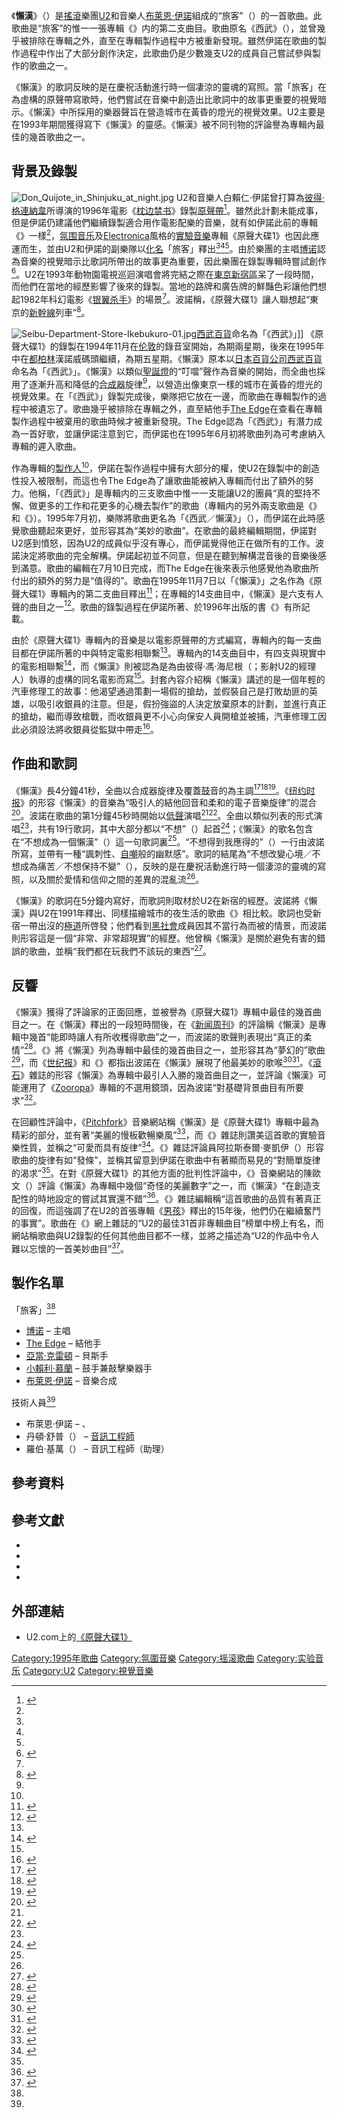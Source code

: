 {{Featured article}}
{{noteTA
|G1=People
|G2=Music
|G3=IT
|G4=Movie
|G5=地名
|1=zh-hans:周刊;zh-hant:週刊;
|2=zh-cn:橙县;zh-my:橙县;zh-sg:橙县;zh-hk:橙縣;zh-mo:橙縣;zh-tw:橘郡;
}}
{{Infobox song
| name          = 懶漢
| original_name = {{lang|en|''Slug''}}
| type          = Song
| artist        = {{link-en|原聲大碟1|Original Soundtracks 1|旅客}}
| album         = {{link-en|原聲大碟1|Original Soundtracks 1}}
| released      = 1995年11月7日
| recorded      = 1994年11月至1995年7月
| studio        = {{plainlist|
*{{link-en|惡魔音樂集團|Demon Music Group|西城唱片}}錄音室（[[伦敦|伦敦]]）
*漢諾威碼頭（[[都柏林|都柏林]]）}}
| genre         = {{hlist|[[氛围音乐|氛围音乐]]|[[Electronica|Electronica]]|[[實驗音樂|實驗音樂]]}}
| length        = 4:41
| label         = [[小島唱片|小島唱片]]
| writer        = {{hlist|[[布萊恩·伊諾|布萊恩·伊諾]]|[[博诺|博诺]]|[[亞當·克雷頓|亞當·克雷頓]]|[[The_Edge|The Edge]]|[[小賴利·慕蘭|小賴利·慕蘭]]}}
| producer      = [[布萊恩·伊諾|布萊恩·伊諾]]
}}
《'''懶漢'''》（{{lang-en|''Slug''}}）是[[摇滚乐|搖滾]]樂團[[U2樂團|U2]]和音樂人[[布萊恩·伊諾|布萊恩·伊諾]]組成的{{link-en|副樂隊|side project}}“旅客”（{{lang|en|Passengers}}）的一首歌曲。此歌曲是“旅客”的惟一一張專輯《{{link-en|原聲大碟1|Original Soundtracks 1}}》内的第二支曲目。歌曲原名《西武》（{{lang|en|''Seibu''}}），並曾幾乎被排除在專輯之外，直至在專輯製作過程中方被重新發現。雖然伊諾在歌曲的製作過程中作出了大部分創作決定，此歌曲仍是少數幾支U2的成員自己嘗試參與製作的歌曲之一。

《懶漢》的歌詞反映的是在慶祝活動進行時一個凄涼的靈魂的寫照。當「旅客」在為虛構的原聲帶寫歌時，他們嘗試在音樂中創造出比歌詞中的故事更重要的視覺暗示。《懶漢》中所採用的樂器聲旨在營造城市在黃昏的燈光的視覺效果。U2主要是在1993年{{link-en|動物園電視巡迴演唱會|Zoo TV Tour}}期間獲得寫下《懶漢》的靈感。《懶漢》被不同刊物的評論譽為專輯內最佳的幾首歌曲之一。

==背景及錄製==
[[File:Don_Quijote_in_Shinjuku_at_night.jpg|thumb]]
U2和音樂人白賴仁·伊諾曾打算為[[彼得·格連納韋|彼得·格連納韋]]所導演的1996年電影《[[枕边禁书|枕边禁书]]》錄製[[原声音乐|原聲帶]]<ref name="UMGU2">{{cite journal|last=McKay|first=Alastair|year=2009|title=Passengers: The Album|journal={{link-en|原封不動 (雜誌)|Uncut (magazine)|Uncut}} Ultimate Music Guide|issue=U2|page=93}}</ref>。雖然此計劃未能成事，但是伊諾仍建議他們繼續錄製適合用作電影配樂的音樂，就有如伊諾此前的專輯《{{link-en|為電影而設的音樂|Music for Films}}》一樣<ref name="rs"/>，[[氛围音乐|氛围音乐]]及[[Electronica|Electronica]]風格的[[實驗音樂|實驗音樂]]專輯《原聲大碟1》也因此應運而生，並由U2和伊諾的副樂隊以[[化名|化名]]「旅客」釋出<ref name="marking"/><ref name="nyt"/><ref name="u2.com"/>。由於樂團的主唱[[博诺|博诺]]認為音樂的視覺暗示比歌詞所帶出的故事更為重要，因此樂團在錄製專輯時嘗試創作{{link-en|視覺音樂|Visual music}}<ref>{{cite interview|subject=Bono|subjectlink=博诺|interviewer=Mary Anne Hobbs|title=Bono on 'Original Soundtracks' & film music|work=Original Soundchat 1 Radio Documentary|publisher=Island Records|year=1995|type=Audio CD}}</ref>。U2在1993年動物園電視巡迴演唱會將完結之際在[[東京都|東京]][[新宿區|新宿區]]呆了一段時間，而他們在當地的經歷影響了後來的錄製{{sfn|Stokes|2005|p=196}}。當地的路牌和廣告牌的鮮豔色彩讓他們想起1982年科幻電影《[[银翼杀手|银翼杀手]]》的場景<ref name="interview"/>。波諾稱，《原聲大碟1》讓人聯想起“東京的[[新幹線|新幹線]]列車”<ref>{{cite journal|title=Achtung Bono!|journal=NME|date=1995-10-21|url=https://www.atu2.com/news/achtung-bono.html|accessdate=2020-01-03|via=@U2|archive-url=https://web.archive.org/web/20200103121117/https://www.atu2.com/news/achtung-bono.html|archive-date=2020-01-03|dead-url=no}}</ref>。

[[File:Seibu-Department-Store-Ikebukuro-01.jpg|thumb]][[西武百貨|西武百貨]]命名為「《西武》」]]
《原聲大碟1》的錄製在1994年11月在[[伦敦|伦敦]]的{{link-en|惡魔音樂集團|Demon Music Group|西城唱片}}錄音室開始，為期兩星期，後來在1995年中在[[都柏林|都柏林]]漢諾威碼頭繼續，為期五星期{{sfn|Jobling|2014|p=244}}。《懶漢》原本以[[日本百貨公司|日本百貨公司]][[西武百貨|西武百貨]]命名為「《西武》」{{sfn|Stokes|2005|p=196}}。《懶漢》以類似[[聖誕燈|聖誕燈]]的“叮噹”聲作為音樂的開始{{sfn|Stokes|2005|p=196}}，而全曲也採用了逐漸升高和降低的[[合成器|合成器]]旋律<ref name="stereogum"/>，以營造出像東京一樣的城市在黃昏的燈光的視覺效果。在「《西武》」錄製完成後，樂隊把它放在一邊，而歌曲在專輯製作的過程中被遺忘了。歌曲幾乎被排除在專輯之外，直至結他手[[The_Edge|The Edge]]在查看在專輯製作過程中被棄用的歌曲時候才被重新發現。The Edge認為「《西武》」有潛力成為一首好歌，並讓伊諾注意到它，而伊諾也在1995年6月初將歌曲列為可考慮納入專輯的遲入歌曲{{sfn|Eno|1996|p=139}}。

作為專輯的[[音樂製作人|製作人]]<ref name="u2.com"/>，伊諾在製作過程中擁有大部分的{{link-en|藝術控制|Artistic control}}權，使U2在錄製中的創造性投入被限制，而這也令The Edge為了讓歌曲能被納入專輯而付出了額外的努力。他稱，「《西武》」是專輯内的三支歌曲中惟一一支能讓U2的團員“真的堅持不懈、做更多的工作和花更多的心機去製作”的歌曲（專輯内的另外兩支歌曲是《{{link-en|薩拉熱窩小姐|Miss Sarajevo}}》和《{{link-en|你的藍色房間|Your Blue Room}}》）{{sfn|Stokes|2005|p=196}}。1995年7月初，樂隊將歌曲更名為「《西武／懶漢》」（{{lang|en|''Seibu/Slug''}}），而伊諾在此時感覺歌曲聽起來更好，並形容其為“美妙的歌曲”{{sfn|Eno|1996|p=147}}。在歌曲的最終編輯期間，伊諾對U2感到憤怒，因為U2的成員似乎沒有專心，而伊諾覺得他正在做所有的工作。波諾決定將歌曲的{{link-en|混音 (錄製音樂)|Audio mixing (recorded music)|混音}}完全解構。伊諾起初並不同意，但是在聽到解構混音後的音樂後感到滿意{{sfn|Eno|1996|p=148}}。歌曲的編輯在7月10日完成{{sfn|Stokes|2005|p=196}}，而The Edge在後來表示他感覺他為歌曲所付出的額外的努力是“值得的”{{sfn|Eno|1996|p=153}}。歌曲在1995年11月7日以「《懶漢》」之名作為《原聲大碟1》專輯內的第二支曲目釋出<ref name="u2.com">{{cite web|url=http://www.u2.com/music/Other/4076/Passengers%3A+Original+Soundtracks+1|title=Passengers: Original Soundtracks 1|publisher=U2.com|accessdate=2016-05-28|archive-url=https://web.archive.org/web/20160605053437/http://www.u2.com/music/Other/4076/Passengers:+Original+Soundtracks+1|archive-date=2016-06-05|dead-url=no}}</ref>；在專輯的14支曲目中，《懶漢》是六支有人聲的曲目之一<ref name="billboard">{{cite journal|url=https://books.google.com/books?id=wg4EAAAAMBAJ&pg=PA11#v=onepage&q&f=false|title=Island's Passengers: Eno, U2 Members Team|work=Billboard|first=Trudi|last=Miller Rosenbaum|date=1995-11-04|issue=44|volume=107|page=11+|accessdate=2016-05-31|via=[[Google_Books|Google Books]]}}</ref>。歌曲的錄製過程在伊諾所著、於1996年出版的書《{{link-en|附錄腫脹的一年|A Year with Swollen Appendices}}》有所記載{{sfn|Eno|1996|pp=139, 153}}。

由於《原聲大碟1》專輯內的音樂是以電影原聲帶的方式編寫，專輯內的每一支曲目都在伊諾所著的{{link-en|封套內容介紹|Liner notes}}中與特定電影相聯繫<ref name="rs"/>。專輯內的14支曲目中，有四支與現實中的電影相聯繫<ref>{{cite journal|url=https://books.google.com/books?id=UPmf0Kr8tR0C&pg=PA86&lpg=PA86&dq#v=onepage&q&f=false|title=Spins: Passengers – Original Soundtracks 1|first=Simon|last=Reynolds|page=86+|date=1996|accessdate=2016-07-14|work=Spin|via=[[Google圖書|Google圖書]]}}</ref>，而《懶漢》則被認為是為由彼得·馮·海尼根（{{lang|de|Peter von Heineken}}；影射U2的經理人{{link-en|保羅·麥吉尼斯|Paul McGuinness}}）執導的虛構的同名電影而寫<ref name="album notes"/>{{sfn|Graham|van Oosten de Boer|2004|p=56}}。封套內容介紹稱《懶漢》講述的是一個年輕的汽車修理工的故事：他渴望通過策劃一場假的搶劫，並假裝自己是打敗劫匪的英雄，以吸引收銀員的注意。但是，假扮強盜的人決定放棄原本的計劃，並進行真正的搶劫，繼而導致槍戰，而收銀員更不小心向保安人員開槍並被捕，汽車修理工因此必須設法將收銀員從監獄中帶走<ref name="album notes">{{cite AV media notes|title=Original Soundtracks 1|others=Passengers|year=1995|publisher=Island Records|type=CD liner notes}}</ref>。

==作曲和歌詞==
{{Quote box|align=right|width=35%|quote=這是一個穿起來有些糟的人的形象，而我們都在東京，因為東京是我們的旅程的結尾。太累了，你無法入睡。儘管您應該更好地照顧自己，你仍然想要出去看看城市裡正在發生的事情，並且不能阻止自己這樣做。|source=—波諾對《懶漢》背後的意義的説明（中文翻譯）{{sfn|Stokes|2005|p=196}}|style=padding:8px;}}
《懶漢》長4分鐘41秒，全曲以合成器旋律及覆蓋[[鼓|鼓]]音的{{link-en|弦泛音|String harmonic|結他弦音}}為主調<ref name="marking">{{cite news|title=Marking Time With U2|first=Roger|last=Catlin|work=Hartford Courant|date=1995-11-09|page=4|url=http://articles.courant.com/1995-11-09/entertainment/9511090020_1_u2-bono-island-records|accessdate=2013-04-26|archive-url=https://web.archive.org/web/20140326060151/http://articles.courant.com/1995-11-09/entertainment/9511090020_1_u2-bono-island-records|archive-date=2014-03-26|dead-url=no}}</ref><ref name="song">{{cite AV media|title=Original Soundtracks 1|chapter=Slug|others=Passengers|year=1995|publisher=Island Records|medium=Album}}</ref><ref name="wobble">{{cite news|url=http://www.bostonphoenix.com/alt1/archive/music/reviews/11-10-95/eno.html|title=Wobble and roll|first=Brett|last=Milano|date=1995-11-10|work={{link-en|鳳凰報|The Phoenix (newspaper)|Boston Phoenix}}|archiveurl=https://web.archive.org/web/19981201182226/http://bostonphoenix.com/alt1/archive/music/reviews/11-10-95/eno.html|archivedate=1998-12-01|dead-url=yes}}</ref>。《[[纽约时报|纽约时报]]》的{{link-en|喬恩·帕雷萊斯|Jon Pareles}}形容《懶漢》的音樂為“吸引人的結他回音和柔和的電子音樂旋律”的混合<ref name="nyt">{{cite web|title=Pop Briefs – Passengers: ''Original Soundtracks 1'', Island|url=https://www.nytimes.com/1995/11/19/arts/pop-briefs-048070.html|work=[[纽约时报|The New York Times]]|first=Jon|last=Pareles|date=1995-11-19|archiveurl=https://www.webcitation.org/5rHUQF5hR?url=http://www.nytimes.com/1995/11/19/arts/pop-briefs-048070.html|archivedate=2010-07-17|dead-url=no}}</ref>。波諾在歌曲的第1分鐘45秒時開始以[[气声|低聲]]演唱<ref name="song"/><ref>{{cite journal|title=Temples of Boom is a vastly inferior release, lacking the musical spark and lyrical imagination of its predecessor|first=Andy|last=Gill|work=[[獨立報|The Independent]]|date=1995-11-03|url=https://www.independent.co.uk/arts-entertainment/temples-of-boom-is-a-vastly-inferior-release-lacking-the-musical-spark-and-lyrical-imagination-of-its-predecessor-1537046.html|accessdate=2014-07-27|archive-url=https://web.archive.org/web/20141028005800/http://www.independent.co.uk/arts-entertainment/temples-of-boom-is-a-vastly-inferior-release-lacking-the-musical-spark-and-lyrical-imagination-of-its-predecessor-1537046.html|archive-date=2014-10-28|dead-url=no}}</ref>。全曲以類似列表的形式演唱<ref name="marking"/>，共有19行歌詞，其中大部分都以“不想”（{{lang|en|Don't want}}）起首<ref name="lyrics">{{cite web|url=https://www.atu2.com/lyrics/songs/slug.html|title='Slug' Lyrics|work=@U2|accessdate=2018-12-19|archive-url=https://web.archive.org/web/20181220230342/https://www.atu2.com/lyrics/songs/slug.html|archive-date=2018-12-20|dead-url=no}}</ref>；《懶漢》的歌名包含在“不想成為一個懶漢”（{{lang|en|Don't want to be a slug}}）這一句歌詞裏<ref name="lyrics"/>。“不想得到我應得的”（{{lang|en|Don't want what I deserve}}）一行由波諾所寫，並帶有一種“諷刺性、[[自嘲|自嘲]]般的幽默感”{{sfn|Stokes|2005|p=196}}。歌詞的結尾為“不想改變心境／不想成為痛苦／不想保持不變”（{{lang|en|Don't want to change the frame / Don't want to be a pain / Don't want to stay the same}}），反映的是在慶祝活動進行時一個淒涼的靈魂的寫照，以及關於愛情和信仰之間的差異的混亂流<ref name="UMGU2"/>{{sfn|Graham|van Oosten de Boer|2004|p=58}}。

《懶漢》的歌詞在5分鐘内寫好，而歌詞則取材於U2在新宿的經歷。波諾將《懶漢》與U2在1991年釋出、同樣描繪城市的夜生活的歌曲《{{link-en|嘗試向世界各地伸出你的雙手|Tryin' to Throw Your Arms Around the World}}》相比較{{sfn|Stokes|2005|pp=106, 196}}。歌詞也受新宿一帶出沒的[[極道|極道]]所啓發；他們看到[[黑社會|黑社會]]成員因其不當行為而被{{link-en|截指|Yubitsume}}的情景，而波諾則形容這是一個“非常、非常超現實”的經歷。他曾稱《懶漢》是關於避免有害的錯誤的歌曲，並稱“我們都在玩我們不該玩的東西”<ref name="interview">{{cite interview|subject=Bono|interviewer=Mary Anne Hobbs|title=Bono on 'Slug'|work=Original Soundchat 1: Radio Documentary|publisher=Island Records|year=1995|type=Audio CD}}</ref>。

==反響==
{{Listen|filename=Passengers-Slug-musicsample.ogg|title=《懶漢》|description=《懶漢》通過電子音樂節奏與合成器、結他、鼓的聲音營造城市的燈光的視覺效果。評論家讚許波諾在《懶漢》的低聲演唱。}}
《懶漢》獲得了評論家的正面回應，並被譽為《原聲大碟1》專輯中最佳的幾首曲目之一。在《懶漢》釋出的一段短時間後，{{link-en|東尼·弗萊徹|Tony Fletcher}}在《[[新闻周刊|新闻周刊]]》的評論稱《懶漢》是專輯中幾首“能即時讓人有所收穫得歌曲”之一，而波諾的歌聲則表現出“真正的柔情”<ref>{{cite journal|title=Beauty Balances Bombast|first=Tony|last=Fletcher|work=[[新闻周刊|Newsweek]]|date=1995-11-12|page=25}}</ref>。《{{link-en|橙縣紀錄報|Orange County Register}}》將《懶漢》列為專輯中最佳的幾首曲目之一，並形容其為“夢幻的”歌曲<ref>{{cite news|last=Darling|first=Cary|date=1995-11-07|title=U2 takes Passengers in a welcomed new direction|work={{link-en|橙縣紀錄報|Orange County Register|Orange County Register}}|url=https://nl.newsbank.com/nl-search/we/Archives?p_product=OC&p_theme=oc&p_action=search&p_maxdocs=200&p_text_search-0=U2%20AND%20takes%20AND%20Passengers%20AND%20ina%20AND%20welcome%20AND%20new%20AND%20direction&s_dispstring=U2%20takes%20Passengers%20ina%20welcome%20new%20direction%20AND%20date%28all%29&xcal_numdocs=20&p_perpage=10&p_sort=YMD_date:D&xcal_useweights=no|accessdate=2013-04-26|via={{link-en|NewsBank}}|archive-url=https://web.archive.org/web/20140326060810/http://nl.newsbank.com/nl-search/we/Archives?p_product=OC&p_theme=oc&p_action=search&p_maxdocs=200&p_text_search-0=U2%20AND%20takes%20AND%20Passengers%20AND%20ina%20AND%20welcome%20AND%20new%20AND%20direction&s_dispstring=U2%20takes%20Passengers%20ina%20welcome%20new%20direction%20AND%20date%28all%29&xcal_numdocs=20&p_perpage=10&p_sort=YMD_date:D&xcal_useweights=no|archive-date=2014-03-26|dead-url=no}}{{subscription required}}</ref>，而《[[世纪报|世纪报]]》和《{{link-en|主宰報 (威靈頓)|The Dominion (Wellington)|主宰報}}》都指出波諾在《懶漢》展現了他最美妙的歌喉<ref name="age">{{cite news|last=Carney|first=Shaun|date=1995-12-14|title=Hunters & Kuepper collect great past presents|work=[[世纪报|The Age]]|url=https://www.newspapers.com/search/#lnd=1&query=Hunters+%26+Kuepper+collect+great+past+presents&t=3673|accessdate=2019-12-25|via={{link-en|Ancestry.com|Ancestry.com#Newspapers.com|Newspapers.com}}|archive-url=https://web.archive.org/web/20180421031925/https://www.newspapers.com/search/#lnd=1&query=Hunters+%26+Kuepper+collect+great+past+presents&t=3673|archive-date=2018-04-21|dead-url=no}}{{subscription required}}</ref><ref>{{cite news|last=Alexander|first=Mike|date=1995-11-25|title=Eno in demand|work={{link-en|主宰報 (威靈頓)|The Dominion (Wellington)|The Dominion}}|page=24}}</ref>。《[[滾石_(雜誌)|滾石]]》雜誌的{{link-en|吉姆·德羅加提斯|Jim DeRogatis}}形容《懶漢》為專輯中最引人入勝的幾首曲目之一，並評論《懶漢》可能運用了《[[Zooropa|Zooropa]]》專輯的不選用鏡頭，因為波諾“對基礎背景曲目有所要求”<ref name="rs">{{cite magazine|url=https://www.rollingstone.com/music/albumreviews/spinner-19951214|title=Brian Eno: Spinner|magazine=[[滾石_(雜誌)|Rolling Stone]]|first=Jim|last=DeRogatis|date=1995-12-14|accessdate=2013-04-07|archive-url=https://web.archive.org/web/20140511105907/http://www.rollingstone.com/music/albumreviews/spinner-19951214|archive-date=2014-05-11|dead-url=no}}</ref>。

在回顧性評論中，《[[Pitchfork_Media|Pitchfork]]》音樂網站稱《懶漢》是《原聲大碟1》專輯中最為精彩的部分，並有著“美麗的慢板歡暢樂風”<ref>{{cite web|url=https://pitchfork.com/thepitch/391-the-good-the-bad-and-loutallica-5-collaborations-between-rock-icons-and-their-disciples/|title=The Good, The Bad, and Loutallica: 5 Collaborations Between Rock Icons and Their Disciples|first=Tyler|last=Wilcox|date=2004-07-03|work=[[Pitchfork_Media|Pitchfork]]|accessdate=2016-05-31|archive-url=https://web.archive.org/web/20160531001211/http://pitchfork.com/thepitch/391-the-good-the-bad-and-loutallica-5-collaborations-between-rock-icons-and-their-disciples/|archive-date=2016-05-31|dead-url=no}}</ref>，而《{{link-en|板岩 (雜誌)|Slate (magazine)|板岩}}》雜誌則讚美這首歌的實驗音樂性質，並稱之“可愛而具有旋律”<ref>{{cite web|url=https://www.slate.com/articles/arts/the_completist/2011/10/best_u2_albums_complete_ranking_of_u2_s_records.html|title=Ranking U2's Albums: Best to worst.|first=Eric|last=Hynes|date=2011-10-31|accessdate=2016-05-23|work={{link-en|板岩 (雜誌)|Slate (magazine)|Slate}}|archive-url=https://web.archive.org/web/20160602165548/http://www.slate.com/articles/arts/the_completist/2011/10/best_u2_albums_complete_ranking_of_u2_s_records.html|archive-date=2016-06-02|dead-url=no}}</ref>。《{{link-en|原封不動 (雜誌)|Uncut (magazine)|原封不動}}》雜誌評論員阿拉斯泰爾·麥凱伊（{{lang|en|Alastair McKay}}）形容歌曲的旋律有如“發條”，並稱其留意到伊諾在歌曲中有著顯而易見的“對簡單旋律的渴求”<ref name="UMGU2"/>。在對《原聲大碟1》的其他方面的批判性評論中，《{{link-en|Sputnikmusic}}》音樂網站的陳歐文（{{lang|en|Irvin Tan}}）評論《懶漢》為專輯中幾個“奇怪的美麗數字”之一，而《懶漢》“在創造支配性的時地設定的嘗試其實還不錯”<ref>{{cite web|url=https://www.sputnikmusic.com/review/39300/U2-Original-Soundtracks-1-As-Passengers/|title=U2: Original Soundtracks 1 (As Passengers)|date=2010-09-25|accessdate=2016-05-05|work={{link-en|Sputnikmusic}}|archive-url=https://web.archive.org/web/20160124210717/http://www.sputnikmusic.com/review/39300/U2-Original-Soundtracks-1-As-Passengers/|archive-date=2016-01-24|dead-url=no}}</ref>。《{{link-en|熱門刊|Hot Press}}》雜誌編輯{{link-en|尼亞爾·史杜基斯|Niall Stokes}}稱“這首歌曲的品質有著真正的回復，而這強調了在U2的首張專輯《[[男孩_(U2專輯)|男孩]]》釋出的15年後，他們仍在繼續奮鬥的事實”{{sfn|Stokes|2005|p=196}}。歌曲在《{{link-en|Stereogum}}》網上雜誌的“U2的最佳31首非專輯曲目”榜單中榜上有名，而網站稱歌曲與U2錄製的任何其他曲目都不一樣，並將之描述為“U2的作品中令人難以忘懷的一首美妙曲目”<ref name="stereogum">{{cite web|url=https://www.stereogum.com/1819098/the-31-best-u2-non-album-tracks/franchises/ultimate-playlist/|title=The 31 Best U2 Non-Album Tracks|work={{link-en|Stereogum}}|first=Ryan|last=Leas|date=2015-07-27|accessdate=2016-05-12|archive-url=https://web.archive.org/web/20160513072834/http://www.stereogum.com/1819098/the-31-best-u2-non-album-tracks/franchises/ultimate-playlist/|archive-date=2016-05-13|dead-url=no}}</ref>。

==製作名單==
{{col-begin}}
{{col-break}}
;「旅客」<ref name="album notes"/>
*[[博诺|博诺]] – 主唱
*[[The_Edge|The Edge]] – 結他手
*[[亞當·克雷頓|亞當·克雷頓]] – 貝斯手
*[[小賴利·慕蘭|小賴利·慕蘭]] – 鼓手兼敲擊樂器手
*[[布萊恩·伊諾|布萊恩·伊諾]] – 音樂合成
{{col-break}}
;技術人員<ref name="album notes"/>
*布萊恩·伊諾 – {{link-en|混音 (錄製音樂)|Audio mixing (recorded music)|混音}}、{{link-en|音序器|Music sequencer|音序}}
*丹頓·舒普（{{lang|en|Danton Supple}}） – [[音訊工程師|音訊工程師]]
*羅伯·基萬（{{lang|en|Rob Kirwan}}） – 音訊工程師（助理）
{{col-end}}

==參考資料==
{{Reflist|30em}}

==參考文獻==
{{refbegin}}
*{{cite book |title=A Year with Swollen Appendices |last=Eno |first=Brian |author-link=布萊恩·伊諾 |publisher=Faber and Faber |location=London |year=1996 |isbn=0-571-17995-9|ref=harv}}
*{{cite book |first1=Bill |last1=Graham |first2=Caroline |last2=van Oosten de Boer |title=U2: The Complete Guide to Their Music |year=2004 |publisher=Omnibus Press |location=London |isbn=0-7119-9886-8|ref=harv}}
*{{cite book |first=John |last=Jobling |title=U2: The Definitive Biography |year=2014 |publisher=Thomas Dunne Books |location=New York |isbn=978-1-250-02789-4 |ref=harv |url=https://archive.org/details/u2definitivebiog0000jobl }}
*{{cite book |last=Stokes |first=Niall |title=Into the Heart: The Stories Behind Every U2 Song |publisher=Thunder's Mouth Press|location=New York |year=2005 |edition=Third |isbn=1-56025-765-2|ref=harv}}
{{refend}}

==外部連結==
*U2.com上的[https://www.u2.com/music/other/4076 《原聲大碟1》] {{Wayback|url=https://www.u2.com/music/other/4076 |date=20210315073043 }}

{{U2}}

[[Category:1995年歌曲|Category:1995年歌曲]]
[[Category:氛圍音樂|Category:氛圍音樂]]
[[Category:摇滚歌曲|Category:摇滚歌曲]]
[[Category:实验音乐|Category:实验音乐]]
[[Category:U2|Category:U2]]
[[Category:視覺音樂|Category:視覺音樂]]
